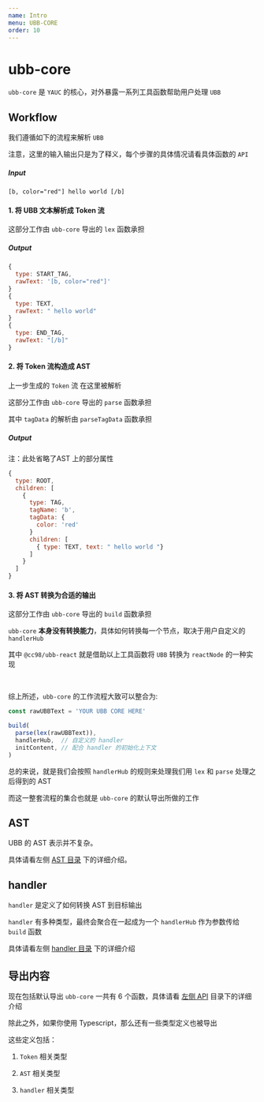 ```yaml
---
name: Intro
menu: UBB-CORE
order: 10
---
```



# ubb-core

`ubb-core` 是 `YAUC` 的核心，对外暴露一系列工具函数帮助用户处理 `UBB`


## Workflow

我们遵循如下的流程来解析 `UBB`

注意，这里的输入输出只是为了释义，每个步骤的具体情况请看具体函数的 `API`


##### Input

```text
[b, color="red"] hello world [/b]
```

#### 1. 将 UBB 文本解析成 Token 流

这部分工作由 `ubb-core` 导出的 `lex` 函数承担

##### Output

```js
{
  type: START_TAG,
  rawText: '[b, color="red"]'
}
{
  type: TEXT,
  rawText: " hello world"
}
{
  type: END_TAG,
  rawText: "[/b]"
}
```

#### 2. 将 Token 流构造成 AST

上一步生成的 `Token` 流 在这里被解析

这部分工作由 `ubb-core` 导出的 `parse` 函数承担

其中 `tagData` 的解析由 `parseTagData` 函数承担

##### Output

注：此处省略了AST 上的部分属性

```js
{
  type: ROOT,
  children: [
    {
      type: TAG,
      tagName: 'b',
      tagData: {
        color: 'red'
      }
      children: [
        { type: TEXT, text: " hello world "}
      ]
    }
  ]
}
```

#### 3. 将 AST 转换为合适的输出

这部分工作由 `ubb-core` 导出的 `build` 函数承担

`ubb-core` **本身没有转换能力**，具体如何转换每一个节点，取决于用户自定义的 `handlerHub`

其中 `@cc98/ubb-react` 就是借助以上工具函数将 `UBB` 转换为 `reactNode` 的一种实现


<br />

综上所述，`ubb-core` 的工作流程大致可以整合为:

```js
const rawUBBText = 'YOUR UBB CORE HERE'

build(
  parse(lex(rawUBBText)),
  handlerHub,  // 自定义的 handler
  initContent, // 配合 handler 的初始化上下文
)
```

总的来说，就是我们会按照 `handlerHub` 的规则来处理我们用 `lex` 和 `parse` 处理之后得到的 AST


而这一整套流程的集合也就是 `ubb-core` 的默认导出所做的工作


## AST

UBB 的 AST 表示并不复杂。

具体请看左侧 [AST 目录](/ubb-core-ast) 下的详细介绍。


## handler

`handler` 是定义了如何转换 AST 到目标输出

`handler` 有多种类型，最终会聚合在一起成为一个 `handlerHub` 作为参数传给 `build` 函数

具体请看左侧 [handler 目录](/ubb-core-handler) 下的详细介绍


## 导出内容

现在包括默认导出 `ubb-core` 一共有 6 个函数，具体请看 [左侧 API](/ubb-core-api) 目录下的详细介绍

除此之外，如果你使用 Typescript，那么还有一些类型定义也被导出

这些定义包括：

1. `Token` 相关类型

2. `AST` 相关类型

3. `handler` 相关类型
